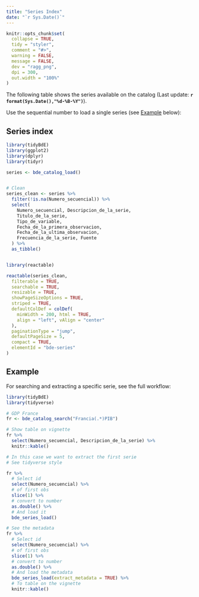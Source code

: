 ```yaml
---
title: "Series Index"
date: "`r Sys.Date()`"
---
```


```r
knitr::opts_chunk$set(
  collapse = TRUE,
  tidy = "styler",
  comment = "#>",
  warning = FALSE,
  message = FALSE,
  dev = "ragg_png",
  dpi = 300,
  out.width = "100%"
)
```

The following table shows the series available on the catalog (Last update:
**`r format(Sys.Date(),"%d-%B-%Y")`**).

Use the sequential number to load a single series (see [Example](#example)
below):

## Series index

```r
library(tidyBdE)
library(ggplot2)
library(dplyr)
library(tidyr)

series <- bde_catalog_load()


# Clean
series_clean <- series %>%
  filter(!is.na(Numero_secuencial)) %>%
  select(
    Numero_secuencial, Descripcion_de_la_serie,
    Titulo_de_la_serie,
    Tipo_de_variable,
    Fecha_de_la_primera_observacion,
    Fecha_de_la_ultima_observacion,
    Frecuencia_de_la_serie, Fuente
  ) %>%
  as_tibble()


library(reactable)

reactable(series_clean,
  filterable = TRUE,
  searchable = TRUE,
  resizable = TRUE,
  showPageSizeOptions = TRUE,
  striped = TRUE,
  defaultColDef = colDef(
    minWidth = 200, html = TRUE,
    align = "left", vAlign = "center"
  ),
  paginationType = "jump",
  defaultPageSize = 5,
  compact = TRUE,
  elementId = "bde-series"
)
```

## Example {#example}

For searching and extracting a specific serie, see the full workflow:

```r
library(tidyBdE)
library(tidyverse)

# GDP France
fr <- bde_catalog_search("Francia(.*)PIB")

# Show table on vignette
fr %>%
  select(Numero_secuencial, Descripcion_de_la_serie) %>%
  knitr::kable()

# In this case we want to extract the first serie
# See tidyverse style

fr %>%
  # Select id
  select(Numero_secuencial) %>%
  # of first obs
  slice(1) %>%
  # convert to number
  as.double() %>%
  # And load it
  bde_series_load()

# See the metadata
fr %>%
  # Select id
  select(Numero_secuencial) %>%
  # of first obs
  slice(1) %>%
  # convert to number
  as.double() %>%
  # And load the metadata
  bde_series_load(extract_metadata = TRUE) %>%
  # To table on the vignette
  knitr::kable()
```
